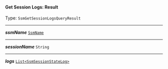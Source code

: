 


#### Get Session Logs: Result

Type: `SsmGetSessionLogsQueryResult`

---

***ssmName*** [`SsmName`](/docs/ssm-chaincode-models--page#ssmname)

---

***sessionName*** `String`

---

***logs*** [`List<SsmSessionStateLog>`](/docs/ssm-chaincode-models--page#ssmsessionstatelog)
